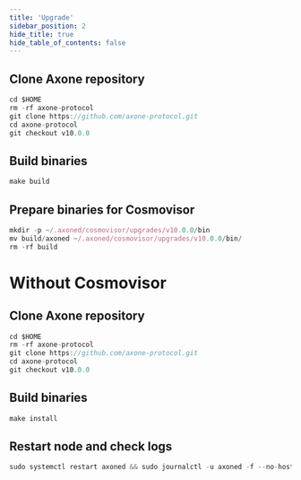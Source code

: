 ```yaml
---
title: 'Upgrade'
sidebar_position: 2
hide_title: true
hide_table_of_contents: false
---
```



<PageTitle
  iconUrl="img/axone-icon.svg"
  title="Upgrade"
  chainId="axone-dentrite-1"
  version="v10.0.0"
/>

## Clone Axone repository

```js
cd $HOME
rm -rf axone-protocol
git clone https://github.com/axone-protocol.git
cd axone-protocol
git checkout v10.0.0
```

## Build binaries

```js
make build
```

## Prepare binaries for Cosmovisor

```js
mkdir -p ~/.axoned/cosmovisor/upgrades/v10.0.0/bin
mv build/axoned ~/.axoned/cosmovisor/upgrades/v10.0.0/bin/
rm -rf build
```

# Without Cosmovisor

## Clone Axone repository

```js
cd $HOME
rm -rf axone-protocol
git clone https://github.com/axone-protocol.git
cd axone-protocol
git checkout v10.0.0
```

## Build binaries

```js
make install
```

## Restart node and check logs

```js
sudo systemctl restart axoned && sudo journalctl -u axoned -f --no-hostname -o cat
```
